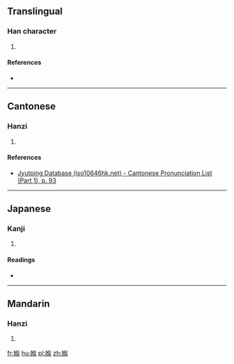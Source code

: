 ==Translingual==

===Han character===
{{Han char|rn=38|rad=女|as=07|sn=10|four=|canj=VOVO|ids=⿰女似}}

# {{defn|Han|sort=女07}}

====References====
* {{Han ref|kx=0263.251|dkj=06354|dj=0530.100|hdz=21045.150|uh=5A30|ud=23088}}

----

==Cantonese==

===Hanzi===
{{yue-hanzi|jyut=[[ci5]]|y=chi5}}

# {{defn|lang=yue|sort=女07}}

====References====
* [http://www.iso10646hk.net/jp/document/download.jsp Jyutping Database (iso10646hk.net) - Cantonese Pronunciation List (Part 1), p. 93]

----

==Japanese==

===Kanji===
{{ja-kanji|grade=|rs=女07}}

# {{defn|lang=ja|sort=女07}}

====Readings====
* {{ja-readings|on=[[じ]] (ji), [[し]] (shi)|kun=[[あね]] (ane)}}

----

==Mandarin==

===Hanzi===
{{cmn-hanzi|pin=[[sì]] ([[si4]])|wg=ssu<sup>4</sup>}}

# {{defn|lang=cmn|sort=女07}}

[[fr:娰]]
[[hu:娰]]
[[pl:娰]]
[[zh:娰]]